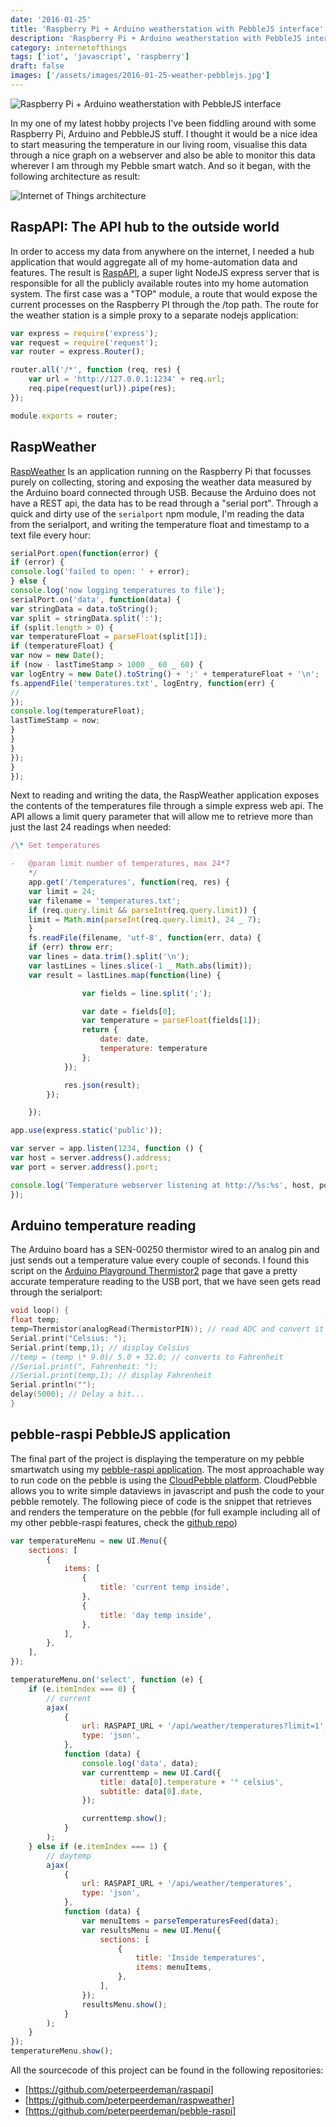 ```yaml
---
date: '2016-01-25'
title: 'Raspberry Pi + Arduino weatherstation with PebbleJS interface'
description: 'Raspberry Pi + Arduino weatherstation with PebbleJS interface'
category: internetofthings
tags: ['iot', 'javascript', 'raspberry']
draft: false
images: ['/assets/images/2016-01-25-weather-pebblejs.jpg']
---
```


![Raspberry Pi + Arduino weatherstation with PebbleJS interface](../assets/images/2016-01-25-weather-pebblejs.jpg)

In my one of my latest hobby projects I've been fiddling around with some Raspberry Pi, Arduino and PebbleJS stuff. I thought it would be a nice idea to start measuring the temperature in our living room, visualise this data through a nice graph on a webserver and also be able to monitor this data wherever I am through my Pebble smart watch. And so it began, with the following architecture as result:

![Internet of Things architecture](../assets/images/2016-01-25-raspapi-architecture.png)

## RaspAPI: The API hub to the outside world

In order to access my data from anywhere on the internet, I needed a hub application that would aggregate all of my home-automation data and features. The result is [RaspAPI](https://github.com/peterpeerdeman/raspapi), a super light NodeJS express server that is responsible for all the publicly available routes into my home automation system. The first case was a "TOP" module, a route that would expose the current processes on the Raspberry PI through the /top path. The route for the weather station is a simple proxy to a separate nodejs application:

```javascript
var express = require('express');
var request = require('request');
var router = express.Router();

router.all('/*', function (req, res) {
    var url = 'http://127.0.0.1:1234' + req.url;
    req.pipe(request(url)).pipe(res);
});

module.exports = router;
```

## RaspWeather

[RaspWeather](https://github.com/peterpeerdeman/raspweather) Is an application running on the Raspberry Pi that focusses purely on collecting, storing and exposing the weather data measured by the Arduino board connected through USB. Because the Arduino does not have a REST api, the data has to be read through a "serial port". Through a quick and dirty use of the `serialport` npm module, I'm reading the data from the serialport, and writing the temperature float and timestamp to a text file every hour:

```javascript
serialPort.open(function(error) {
if (error) {
console.log('failed to open: ' + error);
} else {
console.log('now logging temperatures to file');
serialPort.on('data', function(data) {
var stringData = data.toString();
var split = stringData.split(':');
if (split.length > 0) {
var temperatureFloat = parseFloat(split[1]);
if (temperatureFloat) {
var now = new Date();
if (now - lastTimeStamp > 1000 _ 60 _ 60) {
var logEntry = new Date().toString() + ';' + temperatureFloat + '\n';
fs.appendFile('temperatures.txt', logEntry, function(err) {
//
});
console.log(temperatureFloat);
lastTimeStamp = now;
}
}
}
});
}
});
```

Next to reading and writing the data, the RaspWeather application exposes the contents of the temperatures file through a simple express web api. The API allows a limit query parameter that will allow me to retrieve more than just the last 24 readings when needed:

```javascript
/\* Get temperatures

-   @param limit number of temperatures, max 24*7
    */
    app.get('/temperatures', function(req, res) {
    var limit = 24;
    var filename = 'temperatures.txt';
    if (req.query.limit && parseInt(req.query.limit)) {
    limit = Math.min(parseInt(req.query.limit), 24 _ 7);
    }
    fs.readFile(filename, 'utf-8', function(err, data) {
    if (err) throw err;
    var lines = data.trim().split('\n');
    var lastLines = lines.slice(-1 _ Math.abs(limit));
    var result = lastLines.map(function(line) {

                var fields = line.split(';');

                var date = fields[0];
                var temperature = parseFloat(fields[1]);
                return {
                    date: date,
                    temperature: temperature
                };
            });

            res.json(result);
        });

    });

app.use(express.static('public'));

var server = app.listen(1234, function () {
var host = server.address().address;
var port = server.address().port;

console.log('Temperature webserver listening at http://%s:%s', host, port);
});
```

## Arduino temperature reading

The Arduino board has a SEN-00250 thermistor wired to an analog pin and just sends out a temperature value every couple of seconds. I found this script on the [Arduino Playground Thermistor2](http://playground.arduino.cc/ComponentLib/Thermistor2) page that gave a pretty accurate temperature reading to the USB port, that we have seen gets read through the serialport:

```c
void loop() {
float temp;
temp=Thermistor(analogRead(ThermistorPIN)); // read ADC and convert it to Celsius
Serial.print("Celsius: ");
Serial.print(temp,1); // display Celsius
//temp = (temp \* 9.0)/ 5.0 + 32.0; // converts to Fahrenheit
//Serial.print(", Fahrenheit: ");
//Serial.print(temp,1); // display Fahrenheit
Serial.println("");
delay(5000); // Delay a bit...
}
```

## pebble-raspi PebbleJS application

The final part of the project is displaying the temperature on my pebble smartwatch using my [pebble-raspi application](https://github.com/peterpeerdeman/pebble-raspi). The most approachable way to run code on the pebble is using the [CloudPebble platform](https://cloudpebble.net/). CloudPebble allows you to write simple dataviews in javascript and push the code to your pebble remotely. The following piece of code is the snippet that retrieves and renders the temperature on the pebble (for full example including all of my other pebble-raspi features, check the [github repo](https://github.com/peterpeerdeman/pebble-raspi))

```javascript
var temperatureMenu = new UI.Menu({
    sections: [
        {
            items: [
                {
                    title: 'current temp inside',
                },
                {
                    title: 'day temp inside',
                },
            ],
        },
    ],
});

temperatureMenu.on('select', function (e) {
    if (e.itemIndex === 0) {
        // current
        ajax(
            {
                url: RASPAPI_URL + '/api/weather/temperatures?limit=1',
                type: 'json',
            },
            function (data) {
                console.log('data', data);
                var currenttemp = new UI.Card({
                    title: data[0].temperature + '° celsius',
                    subtitle: data[0].date,
                });

                currenttemp.show();
            }
        );
    } else if (e.itemIndex === 1) {
        // daytemp
        ajax(
            {
                url: RASPAPI_URL + '/api/weather/temperatures',
                type: 'json',
            },
            function (data) {
                var menuItems = parseTemperaturesFeed(data);
                var resultsMenu = new UI.Menu({
                    sections: [
                        {
                            title: 'Inside temperatures',
                            items: menuItems,
                        },
                    ],
                });
                resultsMenu.show();
            }
        );
    }
});
temperatureMenu.show();
```

All the sourcecode of this project can be found in the following repositories:

- [https://github.com/peterpeerdeman/raspapi]
- [https://github.com/peterpeerdeman/raspweather]
- [https://github.com/peterpeerdeman/pebble-raspi]
